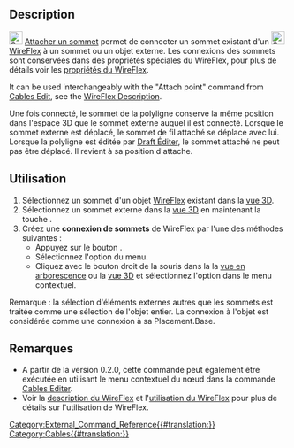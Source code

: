 <languages/>

{{Docnav/fr
|[[Cables_DelVertex/fr|Supprimer un sommet]]
|[[Cables_RemoveVertexAttachment/fr|Supprimer la connexion d'un sommet]]
|[[Cables_Workbench/fr|Cables]]
|IconL=Cables_DelVertex.svg
|IconR=Cables_RemoveVertexAttachment.svg
|IconC=Cables_workbench_icon.svg
}}

{{GuiCommand/fr
|Name=Cables AttachVertex
|Name/fr=Cables Attacher un sommet
|MenuLocation=Cable Wires → Add Vertex
|Workbenches=[[Cables_Workbench/fr|Cables]]
|Shortcut={{KEY|W}} {{KEY|T}}
|Version=0.1.0
|SeeAlso=[[Cables_RemoveVertexAttachment/fr|Cables Supprimer la connexion d'un sommet]]
}}

==Description==

[[Image:Cables_AttachVertex.svg|24px]] [[Cables_AttachVertex/fr|Attacher un sommet]] permet de connecter un sommet existant d'un [[Image:Cables_WireFlex.svg|24px]] [[Cables_WireFlex/fr|WireFlex]] à un sommet ou un objet externe. Les connexions des sommets sont conservées dans des propriétés spéciales du WireFlex, pour plus de détails voir les [[Cables_WireFlex/fr#Propriétés|propriétés du WireFlex]].

<div lang="en" dir="ltr" class="mw-content-ltr">
It can be used interchangeably with the "Attach point" command from [[Cables_Edit|Cables Edit]], see the [[Cables_WireFlex#Description|WireFlex Description]].
</div>

<div class="mw-translate-fuzzy">
Une fois connecté, le sommet de la polyligne conserve la même position dans l'espace 3D que le sommet externe auquel il est connecté. Lorsque le sommet externe est déplacé, le sommet de fil attaché se déplace avec lui. Lorsque la polyligne est éditée par [[Draft_Edit/fr|Draft Éditer]], le sommet attaché ne peut pas être déplacé. Il revient à sa position d'attache.
</div>

<span id="Usage"></span>
==Utilisation==

# Sélectionnez un sommet d'un objet [[Cables_WireFlex/fr|WireFlex]] existant dans la [[3D_view/fr|vue 3D]].
# Sélectionnez un sommet externe dans la [[3D_view/fr|vue 3D]] en maintenant la touche {{KEY|CTRL}}.
# Créez une '''connexion de sommets''' de WireFlex par l'une des méthodes suivantes :
#* Appuyez sur le bouton {{Button|[[Image:Cables_AttachVertex.svg|16px]] [[Cables_AttachVertex/fr|Attach Vertex]]}}.
#* Sélectionnez l'option {{MenuCommand|Cable Wires → [[Image:Cables_AttachVertex.svg|16px]] Attach Vertex}} du menu.
#* Cliquez avec le bouton droit de la souris dans la la [[Tree_view/fr|vue en arborescence]] ou la [[3D_view/fr|vue 3D]] et sélectionnez l'option {{MenuCommand|Cable Wires → [[Image:Cables_AttachVertex.svg|16px]] Attach Vertex}} dans le menu contextuel.

Remarque : la sélection d'éléments externes autres que les sommets est traitée comme une sélection de l'objet entier. La connexion à l'objet est considérée comme une connexion à sa Placement.Base.

<span id="Notes"></span>
==Remarques==

* A partir de la version 0.2.0, cette commande peut également être exécutée en utilisant le menu contextuel du nœud dans la commande [[Cables_Edit/fr|Cables Editer]].
* Voir la [[Cables_WireFlex/fr#Description|description du WireFlex]] et l'[[Cables_WireFlex/fr#Utilisation|utilisation du WireFlex]] pour plus de détails sur l'utilisation de WireFlex.


{{Docnav/fr
|[[Cables_DelVertex/fr|Supprimer un sommet]]
|[[Cables_RemoveVertexAttachment/fr|Supprimer la connexion d'un sommet]]
|[[Cables_Workbench/fr|Cables]]
|IconL=Cables_DelVertex.svg
|IconR=Cables_RemoveVertexAttachment.svg
|IconC=Cables_workbench_icon.svg
}}

[[Category:External_Command_Reference{{#translation:}}]]
[[Category:Cables{{#translation:}}]]